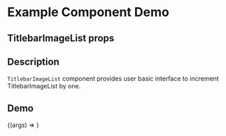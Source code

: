 
<Meta title="Example/Titlebar image list" component={TitlebarImageList} />

# Example Component Demo

## TitlebarImageList props
<Props of={TitlebarImageList} />

## Description

`TitlebarImageList` component provides user basic interface to increment TitlebarImageList by one.

## Demo

<Canvas>
  <Story name="Example TitlebarImageList">
    {(args) => <TitlebarImageList {...args} />}
  </Story>
</Canvas>